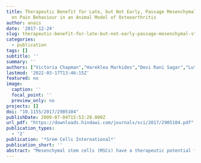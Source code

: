 ```yaml
---
title: Therapeutic Benefit for Late, but Not Early, Passage Mesenchymal Stem Cells
  on Pain Behaviour in an Animal Model of Osteoarthritis
author: anais
date: '2017-12-24'
slug: therapeutic-benefit-for-late-but-not-early-passage-mesenchymal-stem-cells-on-pain-behaviour-in-an-animal-model-of-osteoarthritis
categories:
  - publication
tags: []
subtitle: ''
summary: ''
authors: ["Victoria Chapman","Hareklea Markides","Devi Rani Sagar","Luting Xu","James J Burston ","Paul Mapp","Alasdair Kay","Robert H Morris","Oksana Kehoe","Alicia J El Haj"]
lastmod: '2022-03-17T13:46:15Z'
featured: no
image:
  caption: ''
  focal_point: ''
  preview_only: no
projects: []
doi: "10.1155/2017/2905104"
publishDate: 2009-07-04T15:53:28.000Z
url_pdf: "https://downloads.hindawi.com/journals/sci/2017/2905104.pdf"
publication_types:
  - '2'
publication: '*Srem Cells International*'
publication_short: ''
abstract: "Mesenchymal stem cells (MSCs) have a therapeutic potential for the treatment of osteoarthritic (OA) joint pathology and pain. The aims of this study were to determine the influence of a passage number on the effects of MSCs on pain behaviour and cartilage and bone features in a rodent model of OA. Methods. Rats underwent either medial meniscal transection (MNX) or sham surgery under anaesthesia. Rats received intra-articular injection of either 1.5 × 106 late passage MSCs labelled with 10 μg/ml SiMAG, 1.5 × 106 late passage mesenchymal stem cells, the steroid Kenalog (200 μg/20 μL), 1.5 × 106 early passage MSCs, or serum-free media (SFM). Sham-operated rats received intra-articular injection of SFM. Pain behaviour was quantified until day 42 postmodel induction. Magnetic resonance imaging (MRI) was used to localise the labelled cells within the knee joint. Results. Late passage MSCs and Kenalog attenuated established pain behaviour in MNX rats, but did not alter MNX-induced joint pathology at the end of the study period. Early passage MSCs exacerbated MNX-induced pain behaviour for up to one week postinjection and did not alter joint pathology. Conclusion. Our data demonstrate for the first time the role of a passage number in influencing the therapeutic effects of MSCs in a model of OA pain."
---
```

